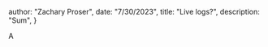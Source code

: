 



  author: "Zachary Proser",
  date: "7/30/2023",
  title: "Live logs?",
  description: "Sum", 
 }

  
 A
  
